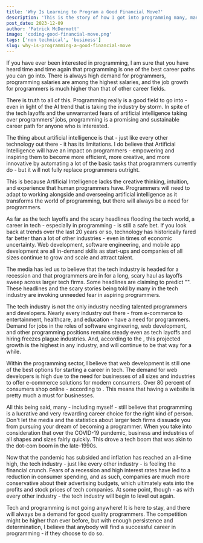 ```yaml
---
title: 'Why Is Learning to Program a Good Financial Move?'
description: 'This is the story of how I got into programming many, many years ago, and a look back at my journey as a developer.'
post_date: 2023-12-09
author: 'Patrick McDermott'
image: 'coding-good-financial-move.png'
tags: ['non technical', 'business']
slug: why-is-programming-a-good-financial-move
---
```



If you have ever been interested in programming, I am sure that you have heard time and time again that programming is one of the best career paths you can go into. There is always high demand for programmers, programming salaries are among the highest salaries, and the job growth for programmers is much higher than that of other career fields.

There is truth to all of this. Programming really is a good field to go into - even in light of the AI trend that is taking the industry by storm. In spite of the tech layoffs and the unwarranted fears of artificial intelligence taking over programmers' jobs, programming is a promising and sustainable career path for anyone who is interested.

The thing about artificial intelligence is that - just like every other technology out there - it has its limitations. I do believe that Artificial Intelligence will have an impact on programmers - empowering and inspiring them to become more efficient, more creative, and more innovative by automating a lot of the basic tasks that programmers currently do - but it will not fully replace programmers outright.

This is because Artificial Intelligence lacks the creative thinking, intuition, and experience that human programmers have. Programmers will need to adapt to working alongside and overseeing artificial intelligence as it transforms the world of programming, but there will always be a need for programmers.

As far as the tech layoffs and the scary headlines flooding the tech world, a career in tech - especially in programming - is still a safe bet. If you look back at trends over the last 20 years or so, technology has historically fared far better than a lot of other industries - even in times of economic uncertainty. Web development, software engineering, and mobile app development are all in-demand skills as start-ups and companies of all sizes continue to grow and scale and attract talent.

The media has led us to believe that the tech industry is headed for a recession and that programmers are in for a long, scary haul as layoffs sweep across larger tech firms. Some headlines are claiming to predict "<Link isExternal href="https://slate.com/technology/2022/11/amazon-facebook-twitter-layoffs-silicon-valley-boom-bust.html" text="The End of Silicon Valley’s twenty-year boom" />". These headlines and the scary stories being told by many in the tech industry are invoking unneeded fear in aspiring programmers.

The tech industry is not the only industry needing talented programmers and developers. Nearly every industry out there - from e-commerce to entertainment, healthcare, and education - have a need for programmers. Demand for jobs in the roles of software engineering, web development, and other programming positions remains steady even as tech layoffs and hiring freezes plague industries. And, according to the <Link isExternal href="https://www.bls.gov/ooh/computer-and-information-technology/software-developers.htm" text="Bureau of Labor Statistics" />, this projected growth is the highest in any industry, and will continue to be that way for a while.

Within the programming sector, I believe that web development is still one of the best options for starting a career in tech. The demand for web developers is high due to the need for businesses of all sizes and industries to offer e-commerce solutions for modern consumers. Over 80 percent of consumers shop online - according to <Link isExternal href="https://www.statista.com/statistics/1192578/worldwide-share-of-consumers-that-shop-online/#:~:text=In%202020%2C%20a%20total%20of,buying%20items%20on%20the%20internet." text="Statista" />. This means that having a website is pretty much a must for businesses.

All this being said, many - including myself - still believe that programming is a lucrative and very rewarding career choice for the right kind of person. Don't let the media and the statistics about larger tech firms dissuade you from pursuing your dream of becoming a programmer. When you take into consideration that over the COVID-19 pandemic, business and industries of all shapes and sizes <Link isExternal href="https://www.cnn.com/2023/01/22/tech/big-tech-pandemic-hiring-layoffs/index.html#:~:text=Major%20tech%20companies%20have%20grown%20larger%20during%20the%20Covid%2D19%20pandemic&text=Note%3A%20Percentage%20change%20derived%20from,second%20quarter%20for%20those%20years." text="shifted to online services" /> fairly quickly. This drove a tech boom that was akin to the dot-com boom in the late-1990s.

Now that the pandemic has subsided and inflation has reached an all-time high, the tech industry - just like every other industry - is feeling the financial crunch. Fears of a recession and high interest rates have led to a reduction in consumer spending, and as such, companies are much more conservative about their advertising budgets, which ultimately eats into the profits and stock prices of tech companies. At some point, though - as with every other industry - the tech industry will begin to level out again.

Tech and programming is not going anywhere! It is here to stay, and there will always be a demand for good quality programmers. The competition might be higher than ever before, but with enough persistence and determination, I believe that anybody will find a successful career in programming - if they choose to do so.
